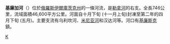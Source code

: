 {{Expand language|1=ru|time=2021-05-13T17:24:11+00:00}}
{{unreferenced|time=2009-2-11}}

{{noteTA
|T=zh-hans:基廉加河; zh-hant:基陵加河;
|1=zh-hans:基廉加河; zh-hant:基陵加河;
}}

'''基廉加河'''（{{lang-ru|Киренга}}）位於[[俄羅斯|俄羅斯]][[伊爾庫茨克州|伊爾庫茨克州]]的一條河流，是[[勒拿河|勒拿河]]的右支。全長746公里，流域面積46,600平方公里。河面自十月下旬 (十一月上旬)封凍至第二年的四月下旬 (五月)。主要支流有乌利坎河、[[米尼亚河|米尼亚河]]和汉达河等。河口有[[基廉斯克|基廉斯克]]鎮。

{{俄羅斯地理小作品}}
[[Category:伊尔库茨克州河流|K]]